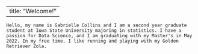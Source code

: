 
---
title: "Welcome!"
---
```     
Hello, my name is Gabrielle Collins and I am a second year graduate student at Iowa State University majoring in statistics. I have a passion for Data Science, and I am graduating with my Master's in May 2022. In my free time, I like running and playing with my Golden Retriever Zola. 
```

